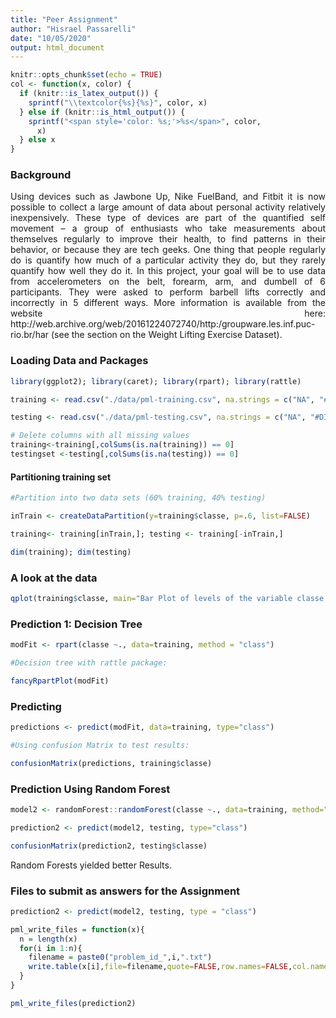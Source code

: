 ---
title: "Peer Assignment"
author: "Hisrael Passarelli"
date: "10/05/2020"
output: html_document
---
<style>
body {
text-align: justify}
</style>

```{r setup, include=FALSE}
knitr::opts_chunk$set(echo = TRUE)
col <- function(x, color) {
  if (knitr::is_latex_output()) {
    sprintf("\\textcolor{%s}{%s}", color, x)
  } else if (knitr::is_html_output()) {
    sprintf("<span style='color: %s;'>%s</span>", color, 
      x)
  } else x
}
```

### **Background**

Using devices such as Jawbone Up, Nike FuelBand, and Fitbit it is now possible to collect a large amount of data about personal activity relatively inexpensively. These type of devices are part of the quantified self movement – a group of enthusiasts who take measurements about themselves regularly to improve their health, to find patterns in their behavior, or because they are tech geeks. One thing that people regularly do is quantify how much of a particular activity they do, but they rarely quantify how well they do it. In this project, your goal will be to use data from accelerometers on the belt, forearm, arm, and dumbell of 6 participants. They were asked to perform barbell lifts correctly and incorrectly in 5 different ways. More information is available from the website here: http://web.archive.org/web/20161224072740/http:/groupware.les.inf.puc-rio.br/har (see the section on the Weight Lifting Exercise Dataset).

### Loading Data and Packages

```{r, results='hide'}
library(ggplot2); library(caret); library(rpart); library(rattle)
```


```{r}
training <- read.csv("./data/pml-training.csv", na.strings = c("NA", "#DIV/0!", ""))

testing <- read.csv("./data/pml-testing.csv", na.strings = c("NA", "#DIV/0!", ""))

# Delete columns with all missing values
training<-training[,colSums(is.na(training)) == 0]
testingset <-testing[,colSums(is.na(testing)) == 0]
```

#### Partitioning training set

```{r}
#Partition into two data sets (60% training, 40% testing)

inTrain <- createDataPartition(y=training$classe, p=.6, list=FALSE)

training<- training[inTrain,]; testing <- training[-inTrain,]

dim(training); dim(testing)
```


### A look at the data

```{r}
qplot(training$classe, main="Bar Plot of levels of the variable classe within the training data set", xlab="classe levels", ylab="Frequency")
```

### Prediction 1: Decision Tree

```{r}
modFit <- rpart(classe ~., data=training, method = "class") 

#Decision tree with rattle package:

fancyRpartPlot(modFit)

```


### Predicting
```{r}
predictions <- predict(modFit, data=training, type="class")

#Using confusion Matrix to test results: 

confusionMatrix(predictions, training$classe)
```

### Prediction Using Random Forest

```{r}
model2 <- randomForest::randomForest(classe ~., data=training, method="class")

prediction2 <- predict(model2, testing, type="class")

confusionMatrix(prediction2, testing$classe)
```

Random Forests yielded better Results.

### Files to submit as answers for the Assignment

```{r}
prediction2 <- predict(model2, testing, type = "class")
```


```{r}
pml_write_files = function(x){
  n = length(x)
  for(i in 1:n){
    filename = paste0("problem_id_",i,".txt")
    write.table(x[i],file=filename,quote=FALSE,row.names=FALSE,col.names=FALSE)
  }
}

pml_write_files(prediction2)
```















